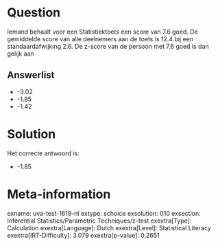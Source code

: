 Question
========

Iemand behaalt voor een Statistiektoets een score van 7.6 goed. De
gemiddelde score van alle deelnemers aan de toets is 12.4 bij een
standaardafwijking 2.6. De z-score van de persoon met 7.6 goed is dan
gelijk aan

Answerlist
----------

* -3.02
* -1.85
* -1.42

Solution
========

Het correcte antwoord is: 

* -1.85

Meta-information
================
exname: uva-test-1619-nl
extype: schoice
exsolution: 010
exsection: Inferential Statistics/Parametric Techniques/z-test
exextra[Type]: Calculation
exextra[Language]: Dutch
exextra[Level]: Statistical Literacy
exextra[IRT-Difficulty]: 3.079
exextra[p-value]: 0.2651
